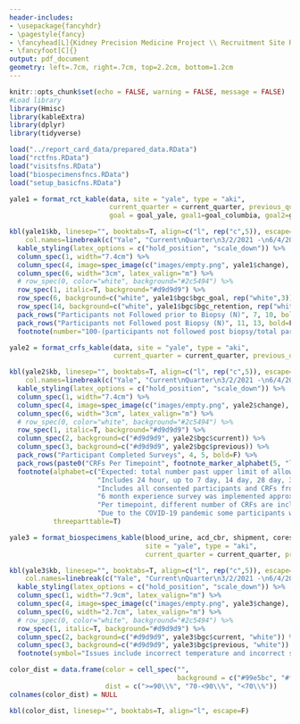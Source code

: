 ```yaml
---
header-includes:
- \usepackage{fancyhdr}
- \pagestyle{fancy}
- \fancyhead[L]{Kidney Precision Medicine Project \\ Recruitment Site Report Card \\ `r format(Sys.time(), '%B %d, %Y')`}
- \fancyfoot[C]{}
output: pdf_document
geometry: left=.7cm, right=.7cm, top=2.2cm, bottom=1.2cm
---
```


\begin{center}
\textbf{KPMP Data Quality Report Card}
\end{center}

```r
knitr::opts_chunk$set(echo = FALSE, warning = FALSE, message = FALSE)
#Load library
library(Hmisc)
library(kableExtra)
library(dplyr)
library(tidyverse)

load("../report_card_data/prepared_data.RData")
load("rctfns.RData")
load("visitsfns.RData")
load("biospecimensfncs.RData")
load("setup_basicfns.RData")
```

```r
yale1 = format_rct_kable(data, site = "yale", type = "aki",
                         current_quarter = current_quarter, previous_quarter = previous_quarter,
                         goal = goal_yale, goal1=goal_columbia, goal2=goal_jhmi, goal3=goal_upmc, goal4=goal_yale)

kbl(yale1$kb, linesep="", booktabs=T, align=c("l", rep("c",5)), escape=F,
    col.names=linebreak(c("Yale", "Current\nQuarter\n3/2/2021 -\n6/4/2021", "Previous\nQuarter\n12/1/2020 -\n3/1/2021", "Change", "Cumulative", "All AKI Sites\n(Range)"), align="c")) %>%
  kable_styling(latex_options = c("hold_position", "scale_down")) %>%
  column_spec(1, width="7.4cm") %>%
  column_spec(4, image=spec_image(c("images/empty.png", yale1$change), 30, 30)) %>%
  column_spec(6, width="3cm", latex_valign="m") %>%
  # row_spec(0, color="white", background="#2c5494") %>%
  row_spec(1, italic=T, background="#d9d9d9") %>%
  row_spec(6, background=c("white", yale1$bgc$bgc_goal, rep("white",3))) %>%
  row_spec(14, background=c("white", yale1$bgc$bgc_retention, rep("white",3))) %>%
  pack_rows("Participants not Followed prior to Biopsy (N)", 7, 10, bold=F) %>%
  pack_rows("Participants not Followed post Biopsy (N)", 11, 13, bold=F) %>%
  footnote(number="100-(participants not followed post biopsy/total participants biopsied*100).")
```

```r
yale2 = format_crfs_kable(data, site = "yale", type = "aki",
                          current_quarter = current_quarter, previous_quarter = previous_quarter)

kbl(yale2$kb, linesep="", booktabs=T, align=c("l", rep("c",5)), escape=F,
    col.names=linebreak(c("Yale", "Current\nQuarter\n3/2/2021 -\n6/4/2021", "Previous\nQuarter\n12/1/2020 -\n3/1/2021", "Change", "Cumulative", "All AKI Sites\n(Range)"), align="c")) %>%
  kable_styling(latex_options = c("hold_position", "scale_down")) %>%
  column_spec(1, width="7.4cm") %>%
  column_spec(4, image=spec_image(c("images/empty.png", yale2$change), 30, 30)) %>%
  column_spec(6, width="3cm", latex_valign="m") %>%
  # row_spec(0, color="white", background="#2c5494") %>%
  row_spec(1, italic=T, background="#d9d9d9") %>%
  column_spec(2, background=c("#d9d9d9", yale2$bgc$current)) %>%
  column_spec(3, background=c("#d9d9d9", yale2$bgc$previous)) %>%
  pack_rows("Participant Completed Surveys", 4, 5, bold=F) %>%
  pack_rows(paste0("CRFs Per Timepoint", footnote_marker_alphabet(5, "latex")), 6, 14, bold=F, escape=F) %>%
  footnote(alphabet=c("Expected: total number past upper limit of allowable window.",
                      "Includes 24 hour, up to 7 day, 14 day, 28 day, 3 months, 6 months, and 12 months follow-up visits.",
                      "Includes all consented participants and CRFs from enrollment to 12 months.",
                      "6 month experience survey was implemented approximately 1 year after the start of recruitment, therefore some participants did not have the opportunity to complete this CRF.",
                      "Per timepoint, different number of CRFs are included.",
                      "Due to the COVID-19 pandemic some participants were unable to complete the 3 month visit in-person. Surveys were completed over the phone, however no biospecimens were collected. Excluding biosample CRFs the 3 month AKI CRF completion is 90%."),
           threeparttable=T)
```

```r
yale3 = format_biospecimens_kable(blood_urine, acd_cbr, shipment, cores_triages, cryostor, 
                                  site = "yale", type = "aki",
                                  current_quarter = current_quarter, previous_quarter = previous_quarter)

kbl(yale3$kb, linesep="", booktabs=T, align=c("l", rep("c",5)), escape=F,
    col.names=linebreak(c("Yale", "Current\nQuarter\n3/2/2021 -\n6/4/2021", "Previous\nQuarter\n12/1/2020 -\n3/1/2021", "Change", "Cumulative", "All AKI Sites\n(Range)"), align="c")) %>%
  kable_styling(latex_options = c("hold_position", "scale_down")) %>%
  column_spec(1, width="7.9cm", latex_valign="m") %>%
  column_spec(4, image=spec_image(c("images/empty.png", yale3$change), 30, 30)) %>%
  column_spec(6, width="2.7cm", latex_valign="m") %>%
  # row_spec(0, color="white", background="#2c5494") %>%
  row_spec(1, italic=T, background="#d9d9d9") %>%
  column_spec(2, background=c("#d9d9d9", yale3$bgc$current, "white")) %>%
  column_spec(3, background=c("#d9d9d9", yale3$bgc$previous, "white")) %>%
  footnote(symbol="Issues include incorrect temperature and incorrect shipping conditions.")
```

```r
color_dist = data.frame(color = cell_spec("", 
                                          background = c("#99e5bc", "#ffff99", "#ff999a")),
                        dist = c(">=90\\%", "70-<90\\%", "<70\\%"))
colnames(color_dist) = NULL

kbl(color_dist, linesep="", booktabs=T, align="l", escape=F)
```


